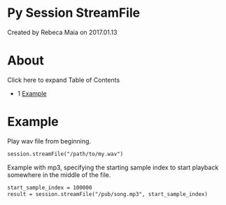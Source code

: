 
# Py Session StreamFile 

 Created by  Rebeca Maia on 2017.01.13

# About

Click here to expand Table of Contents

* 1 [Example](#example)

# Example

Play wav file from beginning.

```xml
session.streamFile("/path/to/my.wav")
```

Example with mp3, specifying the starting sample index to start playback somewhere in the middle of the file.

```xml
start_sample_index = 100000 
result = session.streamFile("/pub/song.mp3", start_sample_index)
```

  

